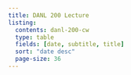 ```yaml
---
title: DANL 200 Lecture
listing:
  contents: danl-200-cw
  type: table
  fields: [date, subtitle, title]
  sort: "date desc"
  page-size: 36
---
```

